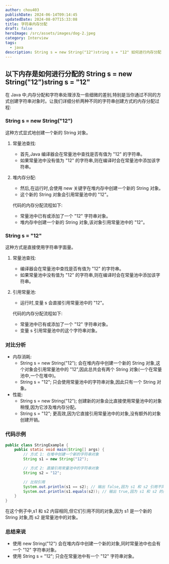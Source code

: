 ```yaml
---
author: chou403
publishDate: 2024-06-14T09:14:45
updatedDate: 2024-08-07T15:33:08
title: 字符串内存分配
draft: false
heroImage: /src/assets/images/dog-2.jpeg
category: Interview
tags:
  - java
description: String s = new String("12")string s = "12" 如何进行内存分配
---
```


## 以下内存是如何进行分配的 String s = new String("12")string s = "12"

在 Java 中,内存分配和字符串处理涉及一些细微的差别,特别是当你通过不同的方式创建字符串对象时。让我们详细分析两种不同的字符串创建方式的内存分配过程:

### String s = new String("12")

这种方式显式地创建一个新的 String 对象。

1. 常量池查找:
   - 首先,Java 编译器会在常量池中查找是否有值为 "12" 的字符串。
   - 如果常量池中没有值为 "12" 的字符串,则在编译时会在常量池中添加该字符串。
2. 堆内存分配:

   - 然后,在运行时,会使用 new 关键字在堆内存中创建一个新的 String 对象。
   - 这个新的 String 对象会引用常量池中的 "12"。

   代码的内存分配流程如下:

   - 常量池中已有或添加了一个 "12" 字符串对象。
   - 堆内存中创建一个新的 String 对象,该对象引用常量池中的 "12"。

### String s = "12"

这种方式是直接使用字符串字面量。

1. 常量池查找:

   - 编译器会在常量池中查找是否有值为 "12" 的字符串。
   - 如果常量池中没有值为 "12" 的字符串,则在编译时会在常量池中添加该字符串。

2. 引用常量池:

   - 运行时,变量 s 会直接引用常量池中的 "12"。

   代码的内存分配流程如下:

   - 常量池中已有或添加了一个 "12" 字符串对象。
   - 变量 s 引用常量池中的这个字符串对象。

### 对比分析

- 内存消耗:
  - String s = new String("12"); 会在堆内存中创建一个新的 String 对象,这个对象会引用常量池中的 "12",因此总共会有两个 String 对象(一个在常量池中,一个在堆中)。
  - String s = "12"; 只会使用常量池中的字符串对象,因此只有一个 String 对象。
- 性能:
  - String s = new String("12"); 创建新的对象会比直接使用常量池中的对象稍慢,因为它涉及堆内存分配。
  - String s = "12"; 更高效,因为它直接引用常量池中的对象,没有额外的对象创建开销。

### 代码示例

```java
public class StringExample {
    public static void main(String[] args) {
        // 方式 1: 在堆中创建一个新的字符串对象
        String s1 = new String("12");

        // 方式 2: 直接引用常量池中的字符串对象
        String s2 = "12";

        // 比较引用
        System.out.println(s1 == s2); // 输出 false,因为 s1 和 s2 引用不同的对象
        System.out.println(s1.equals(s2)); // 输出 true,因为 s1 和 s2 的内容相同
    }
}
```

在这个例子中,s1 和 s2 内容相同,但它们引用不同的对象,因为 s1 是一个新的 String 对象,而 s2 是常量池中的对象。

### 总结来说

- 使用 new String("12") 会在堆内存中创建一个新的对象,同时常量池中也会有一个 "12" 字符串对象。
- 使用 String s = "12"; 只会在常量池中有一个 "12" 字符串对象。
